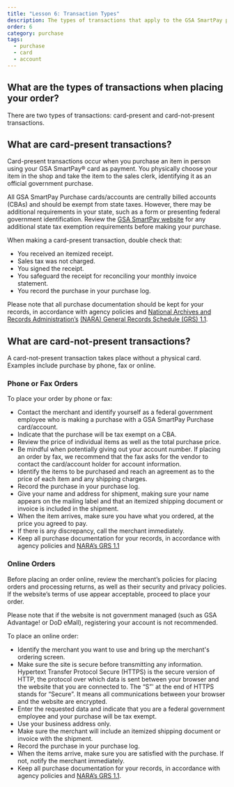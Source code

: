 ```yaml
---
title: "Lesson 6: Transaction Types"
description: The types of transactions that apply to the GSA SmartPay purchase account, including when the card is present and when it is not.
order: 6
category: purchase
tags:
  - purchase
  - card
  - account
---
```


## What are the types of transactions when placing your order?

There are two types of transactions: card-present and card-not-present transactions.

## What are card-present transactions?

Card-present transactions occur when you purchase an item in person using your GSA SmartPay® card as payment. You physically choose your item in the shop and take the item to the sales clerk, identifying it as an official government purchase. 

All GSA SmartPay Purchase cards/accounts are centrally billed accounts (CBAs) and should be exempt from state taxes. However, there may be additional requirements in your state, such as a form or presenting federal government identification. Review the [GSA SmartPay website](https://smartpay.gsa.gov/smarttax) for any additional state tax exemption requirements before making your purchase.

When making a card-present transaction, double check that:

- You received an itemized receipt.
- Sales tax was not charged.
- You signed the receipt.
- You safeguard the receipt for reconciling your monthly invoice statement.
- You record the purchase in your purchase log.

Please note that all purchase documentation should be kept for your records, in accordance with agency policies and [National Archives and Records Administration’s](https://www.archives.gov/files/records-mgmt/grs/grs01-1.pdf) [(NARA) General Records Schedule (GRS) 1.1](https://www.archives.gov/files/records-mgmt/grs/grs01-1.pdf).

## What are card-not-present transactions?
A card-not-present transaction takes place without a physical card. Examples include purchase by phone, fax or online.

### Phone or Fax Orders

To place your order by phone or fax:

- Contact the merchant and identify yourself as a federal government employee who is making a purchase with a GSA SmartPay Purchase card/account.
- Indicate that the purchase will be tax exempt on a CBA.
- Review the price of individual items as well as the total purchase price.
- Be mindful when potentially giving out your account number. If placing an order by fax, we recommend that the fax asks for the vendor to contact the card/account holder for account information.
- Identify the items to be purchased and reach an agreement as to the price of each item and any shipping charges.
- Record the purchase in your purchase log.
- Give your name and address for shipment, making sure your name appears on the mailing label and that an itemized shipping document or invoice is included in the shipment.
- When the item arrives, make sure you have what you ordered, at the price you agreed to pay.
- If there is any discrepancy, call the merchant immediately.
- Keep all purchase documentation for your records, in accordance with agency policies and [NARA’s GRS 1.1](https://www.archives.gov/files/records-mgmt/grs/grs01-1.pdf)

### Online Orders

Before placing an order online, review the merchant’s policies for placing orders and processing returns, as well as their security and privacy policies. If the website’s terms of use appear acceptable, proceed to place your order.

Please note that if the website is not government managed (such as GSA Advantage! or DoD eMall), registering your account is not recommended.

To place an online order:

- Identify the merchant you want to use and bring up the merchant's ordering screen.
- Make sure the site is secure before transmitting any information. Hypertext Transfer Protocol Secure (HTTPS) is the secure version of HTTP, the protocol over which data is sent between your browser and the website that you are connected to. The “S”' at the end of HTTPS stands for “Secure”. It means all communications between your browser and the website are encrypted.
- Enter the requested data and indicate that you are a federal government employee and your purchase will be tax exempt.
- Use your business address only.
- Make sure the merchant will include an itemized shipping document or invoice with the shipment.
- Record the purchase in your purchase log.
- When the items arrive, make sure you are satisfied with the purchase. If not, notify the merchant immediately.
- Keep all purchase documentation for your records, in accordance with agency policies and [NARA’s GRS 1.1](https://www.archives.gov/files/records-mgmt/grs/grs01-1.pdf).
